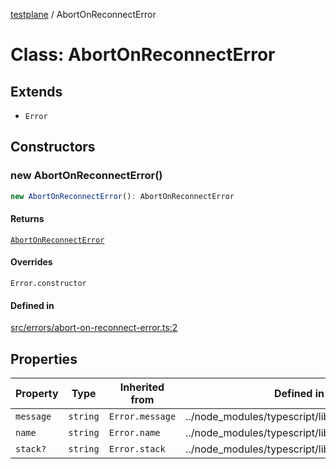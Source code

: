 [testplane](../README.mdx) / AbortOnReconnectError

# Class: AbortOnReconnectError

## Extends

- `Error`

## Constructors

### new AbortOnReconnectError()

```ts
new AbortOnReconnectError(): AbortOnReconnectError
```

#### Returns

[`AbortOnReconnectError`](AbortOnReconnectError.mdx)

#### Overrides

`Error.constructor`

#### Defined in

[src/errors/abort-on-reconnect-error.ts:2](https://github.com/gemini-testing/testplane/blob/57d0b182c37e21d8bdf52acbb137a028841767af/src/errors/abort-on-reconnect-error.ts#L2)

## Properties

| Property | Type | Inherited from | Defined in |
| ------ | ------ | ------ | ------ |
| `message` | `string` | `Error.message` | ../node\_modules/typescript/lib/lib.es5.d.ts:1077 |
| `name` | `string` | `Error.name` | ../node\_modules/typescript/lib/lib.es5.d.ts:1076 |
| `stack?` | `string` | `Error.stack` | ../node\_modules/typescript/lib/lib.es5.d.ts:1078 |
